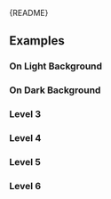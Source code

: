 
<Meta of={IconButtonStories} />

<Markdown>{README}</Markdown>

<Primary />

<Controls />

## Examples

### On Light Background

<Canvas of={IconButtonStories.OnLightBackground} />

### On Dark Background

<Canvas of={IconButtonStories.OnDarkBackground} />

### Level 3

<Canvas of={IconButtonStories.Level3} />

### Level 4

<Canvas of={IconButtonStories.Level4} />

### Level 5

<Canvas of={IconButtonStories.Level5} />

### Level 6

<Canvas of={IconButtonStories.Level6} />
